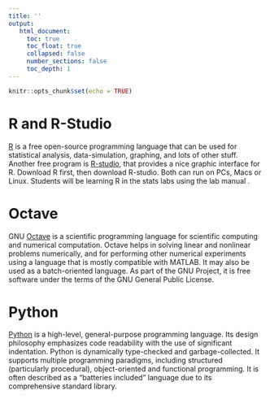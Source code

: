 ```yaml
---
title: ''
output: 
   html_document:
     toc: true
     toc_float: true
     collapsed: false
     number_sections: false
     toc_depth: 1
---
```


```r
knitr::opts_chunk$set(echo = TRUE)
```

# R and R-Studio

[R](http://www.r-project.org) is a free open-source programming language that can be used for statistical analysis, data-simulation, graphing, and lots of other stuff. Another free program is [R-studio](http://www.rstudio.com), that provides a nice graphic interface for R. Download R first, then download R-studio. Both can run on PCs, Macs or Linux. Students will be learning R in the stats labs using the lab manual []().

# Octave

GNU [Octave](https://octave.org/) is a scientific programming language for scientific computing and numerical computation. Octave helps in solving linear and nonlinear problems numerically, and for performing other numerical experiments using a language that is mostly compatible with MATLAB. It may also be used as a batch-oriented language. As part of the GNU Project, it is free software under the terms of the GNU General Public License.

# Python

[Python](https://www.python.org/) is a high-level, general-purpose programming language. Its design philosophy emphasizes code readability with the use of significant indentation. Python is dynamically type-checked and garbage-collected. It supports multiple programming paradigms, including structured (particularly procedural), object-oriented and functional programming. It is often described as a "batteries included" language due to its comprehensive standard library.
